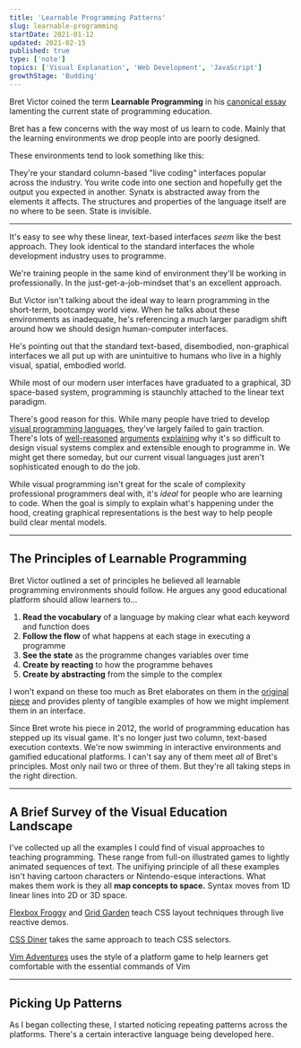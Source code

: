 ```yaml
---
title: 'Learnable Programming Patterns'
slug: learnable-programming
startDate: 2021-01-12
updated: 2021-02-15
published: true
type: ['note']
topics: ['Visual Explanation', 'Web Development', 'JavaScript']
growthStage: 'Budding'
---
```


<IntroParagraph>
    
Bret Victor coined the term <b>Learnable Programming</b> in his <a href="http://worrydream.com/LearnableProgramming">canonical essay</a> lamenting the current state of programming education.  

</IntroParagraph>

Bret has a few concerns with the way most of us learn to code. Mainly that the learning environments we drop people into are poorly designed.

These environments tend to look something like this:

<TwoCol imgwidth="48%" imgmargin="1em auto">

<BasicImage src="https://res.cloudinary.com/dg3gyk0gu/image/upload/v1611863937/maggieappleton.com/notes/learnable-programming/learnprog_1.png" alt="" />
<BasicImage src="https://res.cloudinary.com/dg3gyk0gu/image/upload/v1611863937/maggieappleton.com/notes/learnable-programming/learnprog_4.png" alt="" />
<BasicImage src="https://res.cloudinary.com/dg3gyk0gu/image/upload/v1611863937/maggieappleton.com/notes/learnable-programming/learnprog_5.png" alt="" />
<BasicImage src="https://res.cloudinary.com/dg3gyk0gu/image/upload/v1611863938/maggieappleton.com/notes/learnable-programming/learnprog_3.png" alt="" />

</TwoCol>

They're your standard column-based "live coding" interfaces popular across the industry. You write code into one section and hopefully get the output you expected in another. Synatx is abstracted away from the elements it affects. The structures and properties of the language itself are no where to be seen. State is invisible. 

---

It's easy to see why these linear, text-based interfaces _seem_ like the best approach. They look identical to the standard interfaces the whole development industry uses to programme.

<BasicImage width="880px" src="https://res.cloudinary.com/dg3gyk0gu/image/upload/v1611863938/maggieappleton.com/notes/learnable-programming/learnprog_2.png" alt="The interface of VS Code – one of the most popular environments for professional programming" showalt />

We're training people in the same kind of environment they'll be working in professionally. In the just-get-a-job-mindset that's an excellent approach.

But Victor isn't talking about the ideal way to learn programming in the short-term, bootcampy world view. When he talks about these environments as inadequate, he's referencing a much larger paradigm shift around how we should design human-computer interfaces. 

He's pointing out that the standard text-based, disembodied, non-graphical interfaces we all put up with are unintuitive to humans who live in a highly visual, spatial, embodied world.

While most of our modern user interfaces have graduated to a graphical, 3D space-based system, programming is staunchly attached to the linear text paradigm. 

There's good reason for this. While many people have tried to develop [visual programming languages](https://en.wikipedia.org/wiki/Visual_programming_language), they've largely failed to gain traction. There's lots of [well-reasoned](https://www.outsystems.com/blog/posts/visual-programming-language/) [arguments](https://dzone.com/articles/visual-programming-why-its-a-bad-idea) [explaining](https://mikehadlow.blogspot.com/2018/10/visual-programming-why-its-bad-idea.html) why it's so difficult to design visual systems complex and extensible enough to programme in. We might get there someday, but our current visual languages just aren't sophisticated enough to do the job.

While visual programming isn't great for the scale of complexity professional programmers deal with, it's _ideal_ for people who are learning to code. When the goal is simply to explain what's happening under the hood, creating graphical representations is the best way to help people build clear mental models.

---

## The Principles of Learnable Programming 

Bret Victor outlined a set of principles he believed all learnable programming environments should follow. He argues any good educational platform should allow learners to...
1. **Read the vocabulary** of a language by making clear what each keyword and function does
2. **Follow the flow** of what happens at each stage in executing a programme 
3. **See the state** as the programme changes variables over time
4. **Create by reacting** to how the programme behaves
5. **Create by abstracting** from the simple to the complex

I won't expand on these too much as Bret elaborates on them in the [original piece](http://worrydream.com/#!/LearnableProgramming) and provides plenty of tangible examples of how we might implement them in an interface.

Since Bret wrote his piece in 2012, the world of programming education has stepped up its visual game. It's no longer just two column, text-based execution contexts. We're now swimming in interactive environments and gamified educational platforms. I can't say any of them meet _all_ of Bret's principles. Most only nail two or three of them. But they're all taking steps in the right direction.

---

## A Brief Survey of the Visual Education Landscape

I've collected up all the examples I could find of visual approaches to teaching programming. These range from full-on illustrated games to lightly animated sequences of text. The unifiying principle of all these examples isn't having cartoon characters or Nintendo-esque interactions. What makes them work is they all **map concepts to space.** Syntax moves from 1D linear lines into 2D or 3D space.

[Flexbox Froggy](https://flexboxfroggy.com/) and [Grid Garden](https://cssgridgarden.com/) teach CSS layout techniques through live reactive demos.

<TwoCol imgwidth="48%" imgmargin="1em auto">

<BasicImage src="https://res.cloudinary.com/dg3gyk0gu/image/upload/v1593449199/maggieappleton.com/notes/learnable-programming/Grid_Garden_-_A_game_for_learning_CSS_grid.png" />

<BasicImage src="https://res.cloudinary.com/dg3gyk0gu/image/upload/v1613429903/maggieappleton.com/notes/learnable-programming/Screenshot_-_2021-02-15_22.58.17.png" />

</TwoCol>

[CSS Diner](https://flukeout.github.io/) takes the same approach to teach CSS selectors.

<BasicImage width="800px" src="https://res.cloudinary.com/dg3gyk0gu/image/upload/v1613430827/maggieappleton.com/notes/learnable-programming/Screenshot_-_2021-02-15_23.13.38.png" />

[Vim Adventures](https://vim-adventures.com/) uses the style of a platform game to help learners get comfortable with the essential commands of Vim

<BasicImage width="800px" src="https://res.cloudinary.com/dg3gyk0gu/image/upload/v1613431202/maggieappleton.com/notes/learnable-programming/Screenshot_-_2021-02-15_23.19.44.png" />

---

## Picking Up Patterns

As I began collecting these, I started noticing repeating patterns across the platforms. There's a certain interactive language being developed here.

<ComingSoon />